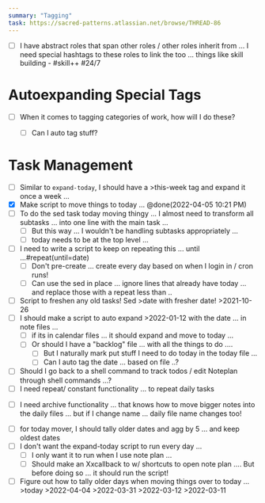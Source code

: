 ```yaml
---
summary: "Tagging"
task: https://sacred-patterns.atlassian.net/browse/THREAD-86
---
```



* [ ] I have abstract roles that span other roles / other roles inherit from ... I need special hashtags to these roles to link the too ... things like skill building - #skill++ #24/7


# Autoexpanding Special Tags

- [ ] When it comes to tagging categories of work, how will I do these?
	- [ ] Can I auto tag stuff?


# Task Management
* [ ] Similar to `expand-today`, I should have a >this-week tag and expand it once a week ...
* [x] Make script to move things to today ... @done(2022-04-05 10:21 PM)
* [ ] To do the sed task today moving thingy ... I almost need to transform all subtasks ... into one line with the main task ...
	* [ ] But this way ... I wouldn't be handling subtasks appropriately ...
	* [ ] today needs to be at the top level ... 
* [ ] I need to write a script to keep on repeating this ... until ...#repeat(until=date)
	* [ ] Don't pre-create ... create every day based on when I login in / cron runs!
	* [ ] Can use the sed in place ... ignore lines that already have today ... and replace those with a repeat less than ..
* [ ] Script to freshen any old tasks! Sed >date with fresher date! >2021-10-26 
* [ ] I should make a script to auto expand >2022-01-12 with the date ... in note files ...
	* [ ] if its in calendar files ... it should expand and move to today ...
	* [ ] Or should I have a "backlog" file ... with all the things to do .... 
		* [ ] But I naturally mark put stuff I need to do today in the today file ...
		* [ ] Can I auto tag the date ... based on file ..?
* [ ] Should I go back to a shell command to track todos / edit Noteplan through shell commands ...?
* [ ] I need repeat/ constant functionality ... to repeat daily tasks 
- [ ] I need archive functionality ... that knows how to move bigger notes into the daily files ... but if I change name ... daily file name changes too!
* [ ] for today mover, I should tally older dates and agg by 5 ... and keep oldest dates
* [ ] I don't want the expand-today script to run every day ...
	* [ ] I only want it to run when I use note plan ...
	* [ ] Should make an Xxcallback to w/ shortcuts to open note plan .... But before doing so ... it should run the script!

* [ ] Figure out how to tally older days when moving things over to today ... >today >2022-04-04 >2022-03-31 >2022-03-12 >2022-03-11